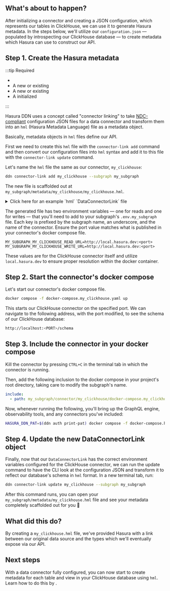 
## What's about to happen?

After initializing a connector and creating a JSON configuration, which represents our tables in ClickHouse, we can use
it to generate Hasura metadata. In the steps below, we'll utilize our `configuration.json` — populated by introspecting
our ClickHouse database — to create metadata which Hasura can use to construct our API.

## Step 1. Create the Hasura metadata

:::tip Required

- <BaseUrlLink to="/getting-started/prerequisites" text="The DDN CLI, VS Code extension, and Docker installed" />
- A new or existing <BaseUrlLink to="/getting-started/init-supergraph" text="supergraph" />
- A new or existing <BaseUrlLink to="/getting-started/init-subgraph" text="subgraph" />
- A <BaseUrlLink to="/getting-started/connect-to-data/connect-a-source" text="ClickHouse connector"/> initialized

:::

<!-- prettier-ignore -->
Hasura DDN uses a concept called "connector linking" to take [NDC-compliant](https://github.com/hasura/ndc-spec)
configuration JSON files for a data connector and transform them into an `hml` (Hasura Metadata Language) file as a <BaseUrlLink to="/supergraph-modeling/data-connectors/" text="DataConnectorLink" /> metadata object.

Basically, metadata objects in `hml` files define our API.

First we need to create this `hml` file with the `connector-link add` command and then convert our configuration files
into `hml` syntax and add it to this file with the `connector-link update` command.

Let's name the `hml` file the same as our connector, `my_clickhouse`:

```bash title="Run the following from the root of your project:"
ddn connector-link add my_clickhouse --subgraph my_subgraph
```

The new file is scaffolded out at `my_subgraph/metadata/my_clickhouse/my_clickhouse.hml`.

<details>
  <summary>Click here for an example `hml` `DataConnectorLink` file</summary>

```yaml title="my_clickhouse.hml"
kind: DataConnectorLink
version: v1
definition:
name: my_clickhouse
url:
  readWriteUrls:
    read:
      valueFromEnv: MY_SUBGRAPH_MY_CLICKHOUSE_READ_URL
    write:
      valueFromEnv: MY_SUBGRAPH_MY_CLICKHOUSE_WRITE_URL
schema:
  version: v0.1
  schema:
    scalar_types: {}
    object_types: {}
    collections: []
    functions: []
    procedures: []
  capabilities:
    version: ''
    capabilities:
      query: {}
      mutation: {}
```

</details>

The generated file has two environment variables — one for reads and one for writes — that you'll need to add to your
subgraph's `.env.my_subgraph` file. Each key is prefixed by the subgraph name, an underscore, and the name of the
connector. Ensure the port value matches what is published in your connector's docker compose file.

```env title="my_subgraph/.env.my_subgraph"
MY_SUBGRAPH_MY_CLICKHOUSE_READ_URL=http://local.hasura.dev:<port>
MY_SUBGRAPH_MY_CLICKHOUSE_WRITE_URL=http://local.hasura.dev:<port>
```

These values are for the ClickHouse connector itself and utilize `local.hasura.dev` to ensure proper resolution within
the docker container.

## Step 2. Start the connector's docker compose

Let's start our connector's docker compose file.

```bash title="Run the following from the connector's subdirectory inside a subgraph:"
docker compose -f docker-compose.my_clickhouse.yaml up
```

This starts our ClickHouse connector on the specified port. We can navigate to the following address, with the port
modified, to see the schema of our ClickHouse database:

```bash
http://localhost:<PORT>/schema
```

## Step 3. Include the connector in your docker compose

Kill the connector by pressing `CTRL+C` in the terminal tab in which the connector is running.

Then, add the following inclusion to the docker compose in your project's root directory, taking care to modify the
subgraph's name.

```yaml title="docker-compose.hasura.yaml"
include:
  - path: my_subgraph/connector/my_clickhouse/docker-compose.my_clickhouse.yaml
```

Now, whenever running the following, you'll bring up the GraphQL engine, observability tools, and any connectors you've
included:

```bash title="From the root of your project, run:"
HASURA_DDN_PAT=$(ddn auth print-pat) docker compose -f docker-compose.hasura.yaml watch
```

## Step 4. Update the new DataConnectorLink object

Finally, now that our `DataConnectorLink` has the correct environment variables configured for the ClickHouse connector,
we can run the update command to have the CLI look at the configuration JSON and transform it to reflect our database's
schema in `hml` format. In a new terminal tab, run:

```bash title="From the root of your project, run:"
ddn connector-link update my_clickhouse --subgraph my_subgraph
```

After this command runs, you can open your `my_subgraph/metadata/my_clickhouse.hml` file and see your metadata
completely scaffolded out for you 🎉

## What did this do?

<!-- prettier-ignore -->
By creating a `my_clickhouse.hml` file, we've provided Hasura with a link between our original data source and the types which
we'll eventually expose via our API.

## Next steps

<!-- prettier-ignore -->
With a data connector fully configured, you can now start to create metadata for each table and view in your ClickHouse
database using `hml`. Learn how to do this by <BaseUrlLink to="/getting-started/connect-to-data/add-source-entities" text="exposing source entities" />.
